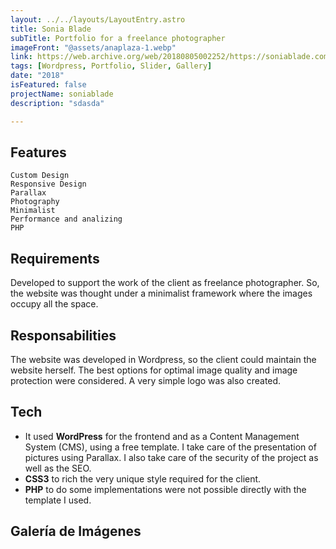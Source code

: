 ```yaml
---
layout: ../../layouts/LayoutEntry.astro
title: Sonia Blade
subTitle: Portfolio for a freelance photographer
imageFront: "@assets/anaplaza-1.webp"
link: https://web.archive.org/web/20180805002252/https://soniablade.com/
tags: [Wordpress, Portfolio, Slider, Gallery]
date: "2018"
isFeatured: false
projectName: soniablade
description: "sdasda"

---
```


## Features

    Custom Design
    Responsive Design
    Parallax
    Photography
    Minimalist    
    Performance and analizing
    PHP

## Requirements

Developed to support the work of the client as freelance photographer. So, the website was thought under a minimalist framework where the images occupy all the space.

## Responsabilities

The website was developed in Wordpress, so the client could maintain the website herself. The best options for optimal image quality and image protection were considered. A very simple logo was also created.

## Tech

- It used **WordPress** for the frontend and as a Content Management System (CMS), using a free template. I take care of the presentation of pictures using Parallax. I also take care of the security of the project as well as the SEO.
- **CSS3** to rich the very unique style required for the client.
- **PHP** to do some implementations were not possible directly with the template I used.



## Galería de Imágenes
